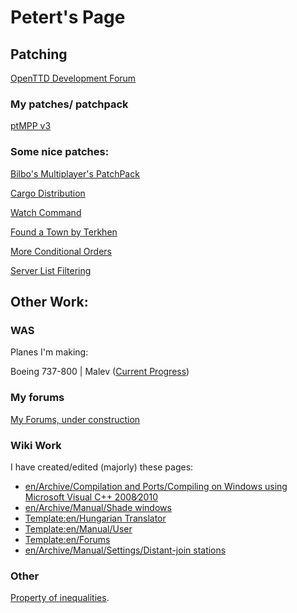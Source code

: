 = Petert's Page =


== Patching ==

[http://www.tt-forums.net/viewforum.php?f=33 OpenTTD Development Forum]

=== My patches/ patchpack ===
[http://code.google.com/p/ptmpp/ ptMPP v3]

=== Some nice patches: ===

[http://www.tt-forums.net/viewtopic.php?f=33&t=43207 Bilbo's Multiplayer's PatchPack]

[http://www.tt-forums.net/viewtopic.php?f=33&t=41992 Cargo Distribution]

[http://www.tt-forums.net/viewtopic.php?f=33&t=45221 Watch Command]

[http://www.tt-forums.net/viewtopic.php?f=33&t=44108 Found a Town by Terkhen]

[http://www.tt-forums.net/viewtopic.php?f=33&t=38317 More Conditional Orders]

[http://www.tt-forums.net/viewtopic.php?f=33&t=43160 Server List Filtering]

== Other Work: ==

=== WAS ===
Planes I'm making:

Boeing 737-800 | Malev ([http://www.tt-forums.net/download/file.php?id=118642 Current Progress])

=== My forums ===
[http://petert.freeforums.org/ My Forums, under construction]

=== Wiki Work ===
I have created/edited (majorly) these pages:
*[[en/Archive/Compilation and Ports/Compiling on Windows using Microsoft Visual C++ 2008∕2010]]
*[[en/Archive/Manual/Shade windows]]
*[[Template:en/Hungarian Translator]]
*[[Template:en/Manual/User]]
*[[Template:en/Forums]]
*[[en/Archive/Manual/Settings/Distant-join stations]]

=== Other ===
[http://www.tt-forums.net/viewtopic.php?f=2&t=45575&start=0 Property of inequalities].